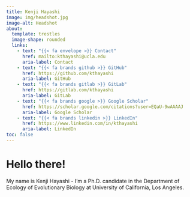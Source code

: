 ```yaml
---
title: Kenji Hayashi
image: img/headshot.jpg
image-alt: Headshot
about:
  template: trestles
  image-shape: rounded
  links:
    - text: "{{< fa envelope >}} Contact"
      href: mailto:kthayashi@ucla.edu
      aria-label: Contact
    - text: "{{< fa brands github >}} GitHub"
      href: https://github.com/kthayashi
      aria-label: GitHub
    - text: "{{< fa brands gitlab >}} GitLab"
      href: https://gitlab.com/kthayashi
      aria-label: GitLab
    - text: "{{< fa brands google >}} Google Scholar"
      href: https://scholar.google.com/citations?user=EQaU-9wAAAAJ
      aria-label: Google Scholar
    - text: "{{< fa brands linkedin >}} LinkedIn"
      href: https://www.linkedin.com/in/kthayashi
      aria-label: LinkedIn
toc: false
---
```


# Hello there!

My name is Kenji Hayashi - I'm a Ph.D. candidate in the Department of Ecology of Evolutionary Biology at University of California, Los Angeles.
